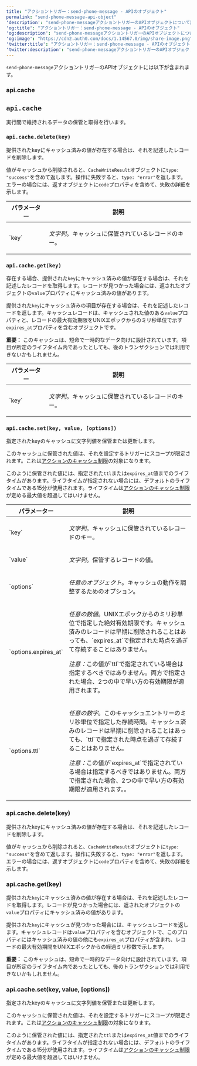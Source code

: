```yaml
---
title: "アクショントリガー：send-phone-message - APIのオブジェクト"
permalink: "send-phone-message-api-object"
'description': "send-phone-messageアクショントリガーのAPIオブジェクトについて説明します。"
'og:title': "アクショントリガー：send-phone-message - APIのオブジェクト"
'og:description': "send-phone-messageアクショントリガーのAPIオブジェクトについて説明します。"
'og:image': "https://cdn2.auth0.com/docs/1.14567.0/img/share-image.png"
'twitter:title': "アクショントリガー：send-phone-message - APIのオブジェクト"
'twitter:description': "send-phone-messageアクショントリガーのAPIオブジェクトについて説明します。"
---
```


`send-phone-message`アクショントリガーのAPIオブジェクトには以下が含まれます。

### api.cache

## `api.cache`

実行間で維持されるデータの保管と取得を行います。

### `api.cache.delete(key)`

提供されたkeyにキャッシュ済みの値が存在する場合は、それを記述したレコードを削除します。

値がキャッシュから削除されると、`CacheWriteResult`オブジェクトに`type: "success"`を含めて返します。操作に失敗すると、`type: "error"`を返します。エラーの場合には、返すオブジェクトに`code`プロパティを含めて、失敗の詳細を示します。

<table class="table">
<thead>
<tr>
<th>パラメーター</th>
<th>説明</th>
</tr>
</thead>
<tbody>
<tr>
<td>`key`</td>
<td>
<p><em>文字列</em>。キャッシュに保管されているレコードのキー。</p>
</td>
</tr>
</tbody>
</table>

### `api.cache.get(key)`

存在する場合、提供された`key`にキャッシュ済みの値が存在する場合は、それを記述したレコードを取得します。レコードが見つかった場合には、返されたオブジェクトの`value`プロパティにキャッシュ済みの値があります。

提供された`key`にキャッシュ済みの項目が存在する場合は、それを記述したレコードを返します。キャッシュレコードは、キャッシュされた値のある`value`プロパティと、レコードの最大有効期限をUNIXエポックからのミリ秒単位で示す`expires_at`プロパティを含むオブジェクトです。

**重要：**
このキャッシュは、短命で一時的なデータ向けに設計されています。項目が所定のライフタイム内であったとしても、後のトランザクションでは利用できないかもしれません。

<table class="table">
<thead>
<tr>
<th>パラメーター</th>
<th>説明</th>
</tr>
</thead>
<tbody>
<tr>
<td>`key`</td>
<td>
<p><em>文字列</em>。キャッシュに保管されているレコードのキー。</p>
</td>
</tr>
</tbody>
</table>

### `api.cache.set(key, value, [options])`

指定されたkeyのキャッシュに文字列値を保管または更新します。

このキャッシュに保管された値は、それを設定するトリガーにスコープが限定されます。これは[アクションのキャッシュ制限](/docs/ja-jp/customize/actions/limitations)の対象になります。

このように保管された値には、指定された`ttl`または`expires_at`値までのライフタイムがあります。ライフタイムが指定されない場合には、デフォルトのライフタイムである15分が使用されます。ライフタイムは[アクションのキャッシュ制限](/docs/ja-jp/customize/actions/limitations)が定める最大値を超過してはいけません。

<table class="table">
<thead>
<tr>
<th>パラメーター</th>
<th>説明</th>
</tr>
</thead>
<tbody>
<tr>
<td>`key`</td>
<td>
<p><em>文字列</em>。キャッシュに保管されているレコードのキー。</p>
</td>
</tr>
<tr>
<td>`value`</td>
<td>
<p><em>文字列</em>。保管するレコードの値。</p>
</td>
</tr>
<tr>
<td>`options`</td>
<td>
<p><em>任意のオブジェクト</em>。キャッシュの動作を調整するためのオプション。</p>
</td>
</tr>
<tr>
<td>`options.expires_at`</td>
<td>
<p><em>任意の数値</em>。UNIXエポックからのミリ秒単位で指定した絶対有効期限です。キャッシュ済みのレコードは早期に削除されることはあっても、`expires_at`で指定された時点を過ぎて存続することはありません。</p>
<p>
<em>注意：</em>この値が`ttl`で指定されている場合は指定するべきではありません。両方で指定された場合、2つの中で早い方の有効期限が適用されます。
          </p>
</td>
</tr>
<tr>
<td>`options.ttl`</td>
<td>
<p><em>任意の数字</em>。このキャッシュエントリーのミリ秒単位で指定した存続時間。キャッシュ済みのレコードは早期に削除されることはあっても、`ttl`で指定された時点を過ぎて存続することはありません。</p>
<p>
<em>注意：</em>この値が`expires_at`で指定されている場合は指定するべきではありません。両方で指定された場合、2つの中で早い方の有効期限が適用されます。。
          </p>
</td>
</tr>
</tbody>
</table>

### api.cache.delete(key)

提供されたkeyにキャッシュ済みの値が存在する場合は、それを記述したレコードを削除します。

値がキャッシュから削除されると、`CacheWriteResult`オブジェクトに`type: "success"`を含めて返します。操作に失敗すると、`type: "error"`を返します。エラーの場合には、返すオブジェクトに`code`プロパティを含めて、失敗の詳細を示します。

### api.cache.get(key)

提供された`key`にキャッシュ済みの値が存在する場合は、それを記述したレコードを取得します。レコードが見つかった場合には、返されたオブジェクトの`value`プロパティにキャッシュ済みの値があります。

提供された`key`にキャッシュが見つかった場合には、キャッシュレコードを返します。キャッシュレコードは`value`プロパティを含むオブジェクトで、このプロパティにはキャッシュ済みの値の他にも`expires_at`プロパティが含まれ、レコードの最大有効期間をUNIXエポックからの経過ミリ秒数で示します。

**重要：** このキャッシュは、短命で一時的なデータ向けに設計されています。項目が所定のライフタイム内であったとしても、後のトランザクションでは利用できないかもしれません。

### api.cache.set(key, value, [options])

指定されたkeyのキャッシュに文字列値を保管または更新します。

このキャッシュに保管された値は、それを設定するトリガーにスコープが限定されます。これは[アクションのキャッシュ制限](https://auth0.com/docs/customize/actions/limitations)の対象になります。

このように保管された値には、指定された`ttl`または`expires_at`値までのライフタイムがあります。ライフタイムが指定されない場合には、デフォルトのライフタイムである15分が使用されます。ライフタイムは[アクションのキャッシュ制限](https://auth0.com/docs/customize/actions/limitations)が定める最大値を超過してはいけません。